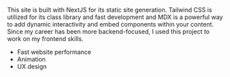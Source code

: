 This site is built with NextJS for its static site generation. Tailwind CSS is utilized for 
its class library and fast development and MDX is a powerful way to add dynamic interactivity 
and embed components within your content. Since my career has been more backend-focused, I 
used this project to work on my frontend skills.
* Fast website performance
* Animation
* UX design
